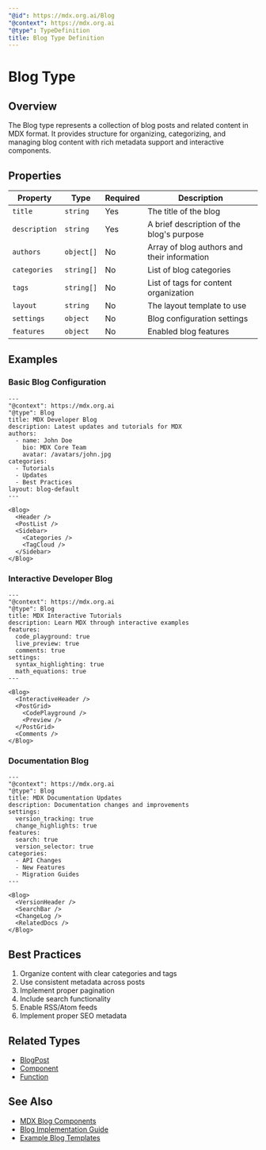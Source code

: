 ```yaml
---
"@id": https://mdx.org.ai/Blog
"@context": https://mdx.org.ai
"@type": TypeDefinition
title: Blog Type Definition
---
```


# Blog Type

## Overview

The Blog type represents a collection of blog posts and related content in MDX format. It provides structure for organizing, categorizing, and managing blog content with rich metadata support and interactive components.

## Properties

| Property | Type | Required | Description |
|----------|------|----------|-------------|
| `title` | `string` | Yes | The title of the blog |
| `description` | `string` | Yes | A brief description of the blog's purpose |
| `authors` | `object[]` | No | Array of blog authors and their information |
| `categories` | `string[]` | No | List of blog categories |
| `tags` | `string[]` | No | List of tags for content organization |
| `layout` | `string` | No | The layout template to use |
| `settings` | `object` | No | Blog configuration settings |
| `features` | `object` | No | Enabled blog features |

## Examples

### Basic Blog Configuration

```mdx
---
"@context": https://mdx.org.ai
"@type": Blog
title: MDX Developer Blog
description: Latest updates and tutorials for MDX
authors:
  - name: John Doe
    bio: MDX Core Team
    avatar: /avatars/john.jpg
categories:
  - Tutorials
  - Updates
  - Best Practices
layout: blog-default
---

<Blog>
  <Header />
  <PostList />
  <Sidebar>
    <Categories />
    <TagCloud />
  </Sidebar>
</Blog>
```

### Interactive Developer Blog

```mdx
---
"@context": https://mdx.org.ai
"@type": Blog
title: MDX Interactive Tutorials
description: Learn MDX through interactive examples
features:
  code_playground: true
  live_preview: true
  comments: true
settings:
  syntax_highlighting: true
  math_equations: true
---

<Blog>
  <InteractiveHeader />
  <PostGrid>
    <CodePlayground />
    <Preview />
  </PostGrid>
  <Comments />
</Blog>
```

### Documentation Blog

```mdx
---
"@context": https://mdx.org.ai
"@type": Blog
title: MDX Documentation Updates
description: Documentation changes and improvements
settings:
  version_tracking: true
  change_highlights: true
features:
  search: true
  version_selector: true
categories:
  - API Changes
  - New Features
  - Migration Guides
---

<Blog>
  <VersionHeader />
  <SearchBar />
  <ChangeLog />
  <RelatedDocs />
</Blog>
```

## Best Practices

1. Organize content with clear categories and tags
2. Use consistent metadata across posts
3. Implement proper pagination
4. Include search functionality
5. Enable RSS/Atom feeds
6. Implement proper SEO metadata

## Related Types
- [BlogPost](https://mdx.org.ai/BlogPost)
- [Component](https://mdx.org.ai/Component)
- [Function](https://mdx.org.ai/Function)

## See Also
- [MDX Blog Components](https://mdx.org.ai/packages/mdxe)
- [Blog Implementation Guide](https://mdx.org.ai/guides/blog)
- [Example Blog Templates](https://mdx.org.ai/examples/blog)
